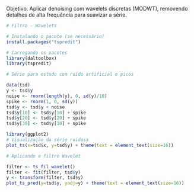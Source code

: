 Objetivo: Aplicar denoising com wavelets discretas (MODWT), removendo detalhes de alta frequência para suavizar a série.

```r
# Filtro - Wavelets

# Instalando o pacote (se necessário)
install.packages("tspredit")
```

```r
# Carregando os pacotes
library(daltoolbox)
library(tspredit) 
```


```r
# Série para estudo com ruído artificial e picos

data(tsd)
y <- tsd$y
noise <- rnorm(length(y), 0, sd(y)/10)
spike <- rnorm(1, 0, sd(y))
tsd$y <- tsd$y + noise
tsd$y[10] <- tsd$y[10] + spike
tsd$y[20] <- tsd$y[20] + spike
tsd$y[30] <- tsd$y[30] + spike
```

```r
library(ggplot2)
# Visualização da série ruidosa
plot_ts(x=tsd$x, y=tsd$y) + theme(text = element_text(size=16))
```

```r
# Aplicando o filtro Wavelet

filter <- ts_fil_wavelet()
filter <- fit(filter, tsd$y)
y <- transform(filter, tsd$y)
plot_ts_pred(y=tsd$y, yadj=y) + theme(text = element_text(size=16))
```
